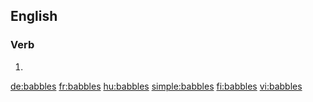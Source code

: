 ==English==

===Verb===
{{head|en}}

# {{en-third-person singular of|babble}}

[[de:babbles]]
[[fr:babbles]]
[[hu:babbles]]
[[simple:babbles]]
[[fi:babbles]]
[[vi:babbles]]